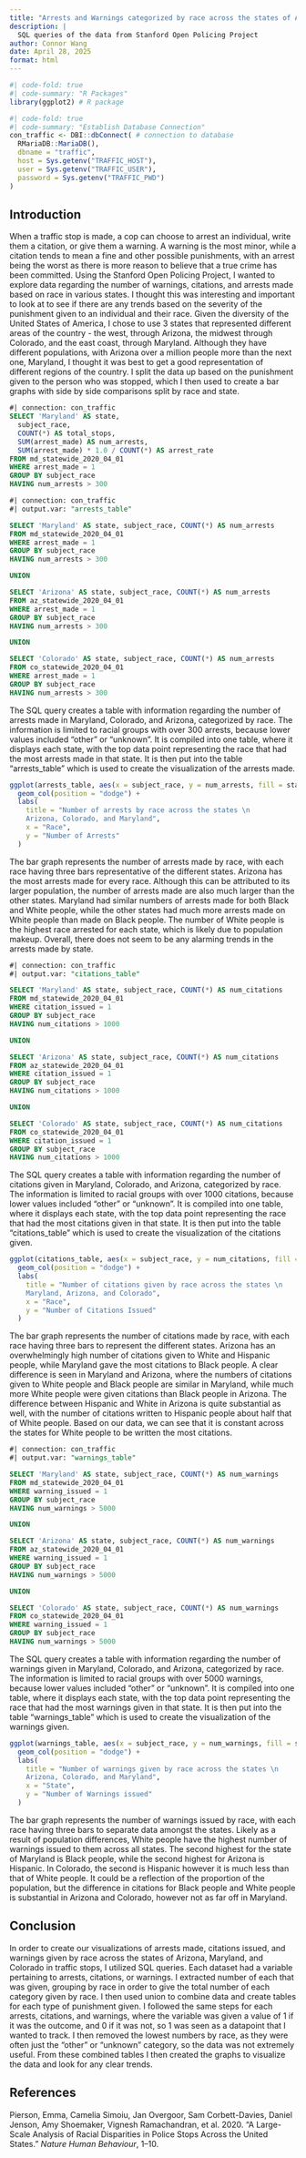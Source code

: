 ```yaml
---
title: "Arrests and Warnings categorized by race across the states of Arizona, Maryland, and Colorado"
description: |
  SQL queries of the data from Stanford Open Policing Project
author: Connor Wang
date: April 28, 2025
format: html
---
```


```r
#| code-fold: true
#| code-summary: "R Packages"
library(ggplot2) # R package
```

```r
#| code-fold: true
#| code-summary: "Establish Database Connection"
con_traffic <- DBI::dbConnect( # connection to database
  RMariaDB::MariaDB(),
  dbname = "traffic",
  host = Sys.getenv("TRAFFIC_HOST"),
  user = Sys.getenv("TRAFFIC_USER"),
  password = Sys.getenv("TRAFFIC_PWD")
)
```

## Introduction

When a traffic stop is made, a cop can choose to arrest an individual, write them a citation, or give them a warning. A warning is the most minor, while a citation tends to mean a fine and other possible punishments, with an arrest being the worst as there is more reason to believe that a true crime has been committed. Using the Stanford Open Policing Project, I wanted to explore data regarding the number of warnings, citations, and arrests made based on race in various states. I thought this was interesting and important to look at to see if there are any trends based on the severity of the punishment given to an individual and their race. Given the diversity of the United States of America, I chose to use 3 states that represented different areas of the country - the west, through Arizona, the midwest through Colorado, and the east coast, through Maryland. Although they have different populations, with Arizona over a million people more than the next one, Maryland, I thought it was best to get a good representation of different regions of the country. I split the data up based on the punishment given to the person who was stopped, which I then used to create a bar graphs with side by side comparisons split by race and state.

```sql
#| connection: con_traffic
SELECT 'Maryland' AS state, 
  subject_race,
  COUNT(*) AS total_stops,
  SUM(arrest_made) AS num_arrests,
  SUM(arrest_made) * 1.0 / COUNT(*) AS arrest_rate
FROM md_statewide_2020_04_01
WHERE arrest_made = 1
GROUP BY subject_race 
HAVING num_arrests > 300
```

```sql
#| connection: con_traffic
#| output.var: "arrests_table"

SELECT 'Maryland' AS state, subject_race, COUNT(*) AS num_arrests
FROM md_statewide_2020_04_01
WHERE arrest_made = 1
GROUP BY subject_race 
HAVING num_arrests > 300

UNION

SELECT 'Arizona' AS state, subject_race, COUNT(*) AS num_arrests
FROM az_statewide_2020_04_01
WHERE arrest_made = 1
GROUP BY subject_race 
HAVING num_arrests > 300

UNION

SELECT 'Colorado' AS state, subject_race, COUNT(*) AS num_arrests
FROM co_statewide_2020_04_01
WHERE arrest_made = 1
GROUP BY subject_race 
HAVING num_arrests > 300
```

The SQL query creates a table with information regarding the number of arrests made in Maryland, Colorado, and Arizona, categorized by race. The information is limited to racial groups with over 300 arrests, because lower values included "other" or "unknown". It is compiled into one table, where it displays each state, with the top data point representing the race that had the most arrests made in that state. It is then put into the table "arrests_table" which is used to create the visualization of the arrests made.

```r
ggplot(arrests_table, aes(x = subject_race, y = num_arrests, fill = state)) +
  geom_col(position = "dodge") +
  labs(
    title = "Number of arrests by race across the states \n
    Arizona, Colorado, and Maryland",
    x = "Race",
    y = "Number of Arrests"
  )
```

The bar graph represents the number of arrests made by race, with each race having three bars representative of the different states. Arizona has the most arrests made for every race. Although this can be attributed to its larger population, the number of arrests made are also much larger than the other states. Maryland had similar numbers of arrests made for both Black and White people, while the other states had much more arrests made on White people than made on Black people. The number of White people is the highest race arrested for each state, which is likely due to population makeup. Overall, there does not seem to be any alarming trends in the arrests made by state.

```sql
#| connection: con_traffic
#| output.var: "citations_table"

SELECT 'Maryland' AS state, subject_race, COUNT(*) AS num_citations
FROM md_statewide_2020_04_01
WHERE citation_issued = 1
GROUP BY subject_race 
HAVING num_citations > 1000

UNION

SELECT 'Arizona' AS state, subject_race, COUNT(*) AS num_citations
FROM az_statewide_2020_04_01
WHERE citation_issued = 1
GROUP BY subject_race 
HAVING num_citations > 1000

UNION

SELECT 'Colorado' AS state, subject_race, COUNT(*) AS num_citations
FROM co_statewide_2020_04_01
WHERE citation_issued = 1
GROUP BY subject_race 
HAVING num_citations > 1000
```

The SQL query creates a table with information regarding the number of citations given in Maryland, Colorado, and Arizona, categorized by race. The information is limited to racial groups with over 1000 citations, because lower values included "other" or "unknown". It is compiled into one table, where it displays each state, with the top data point representing the race that had the most citations given in that state. It is then put into the table "citations_table" which is used to create the visualization of the citations given.

```r
ggplot(citations_table, aes(x = subject_race, y = num_citations, fill = state)) +
  geom_col(position = "dodge") +
  labs(
    title = "Number of citations given by race across the states \n 
    Maryland, Arizona, and Colorado",
    x = "Race",
    y = "Number of Citations Issued"
  )
```

The bar graph represents the number of citations made by race, with each race having three bars to represent the different states. Arizona has an overwhelmingly high number of citations given to White and Hispanic people, while Maryland gave the most citations to Black people. A clear difference is seen in Maryland and Arizona, where the numbers of citations given to White people and Black people are similar in Maryland, while much more White people were given citations than Black people in Arizona. The difference between Hispanic and White in Arizona is quite substantial as well, with the number of citations written to Hispanic people about half that of White people. Based on our data, we can see that it is constant across the states for White people to be written the most citations.

```sql
#| connection: con_traffic
#| output.var: "warnings_table"

SELECT 'Maryland' AS state, subject_race, COUNT(*) AS num_warnings
FROM md_statewide_2020_04_01
WHERE warning_issued = 1
GROUP BY subject_race 
HAVING num_warnings > 5000 

UNION

SELECT 'Arizona' AS state, subject_race, COUNT(*) AS num_warnings
FROM az_statewide_2020_04_01
WHERE warning_issued = 1
GROUP BY subject_race 
HAVING num_warnings > 5000 

UNION 

SELECT 'Colorado' AS state, subject_race, COUNT(*) AS num_warnings
FROM co_statewide_2020_04_01
WHERE warning_issued = 1
GROUP BY subject_race 
HAVING num_warnings > 5000 
```

The SQL query creates a table with information regarding the number of warnings given in Maryland, Colorado, and Arizona, categorized by race. The information is limited to racial groups with over 5000 warnings, because lower values included "other" or "unknown". It is compiled into one table, where it displays each state, with the top data point representing the race that had the most warnings given in that state. It is then put into the table "warnings_table" which is used to create the visualization of the warnings given.

```r
ggplot(warnings_table, aes(x = subject_race, y = num_warnings, fill = state)) +
  geom_col(position = "dodge") +
  labs(
    title = "Number of warnings given by race across the states \n
    Arizona, Colorado, and Maryland",
    x = "State",
    y = "Number of Warnings issued"
  )
```

The bar graph represents the number of warnings issued by race, with each race having three bars to separate data amongst the states. Likely as a result of population differences, White people have the highest number of warnings issued to them across all states. The second highest for the state of Maryland is Black people, while the second highest for Arizona is Hispanic. In Colorado, the second is Hispanic however it is much less than that of White people. It could be a reflection of the proportion of the population, but the difference in citations for Black people and White people is substantial in Arizona and Colorado, however not as far off in Maryland.

## Conclusion

In order to create our visualizations of arrests made, citations issued, and warnings given by race across the states of Arizona, Maryland, and Colorado in traffic stops, I utilized SQL queries. Each dataset had a variable pertaining to arrests, citations, or warnings. I extracted number of each that was given, grouping by race in order to give the total number of each category given by race. I then used union to combine data and create tables for each type of punishment given. I followed the same steps for each arrests, citations, and warnings, where the variable was given a value of 1 if it was the outcome, and 0 if it was not, so 1 was seen as a datapoint that I wanted to track. I then removed the lowest numbers by race, as they were often just the "other" or "unknown" category, so the data was not extremely useful. From these combined tables I then created the graphs to visualize the data and look for any clear trends.

## References

Pierson, Emma, Camelia Simoiu, Jan Overgoor, Sam Corbett-Davies, Daniel Jenson, Amy Shoemaker, Vignesh Ramachandran, et al. 2020. “A Large-Scale Analysis of Racial Disparities in Police Stops Across the United States.” *Nature Human Behaviour*, 1–10.
